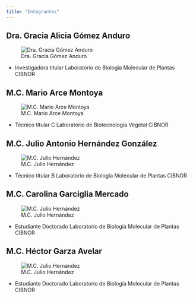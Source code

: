 ```yaml
---
title: "Integrantes"
---
```


## Dra. Gracia Alicia Gómez Anduro 
![Dra. Gracia Gómez Anduro](img/Gracia.jpg)

* Investigadora titular Laboratorio de Biología Molecular de Plantas CIBNOR  
 
## M.C. Mario Arce Montoya  
![M.C. Mario Arce Montoya](img/Mario.jpg)

* Técnico titular C Laboratorio de Biotecnología Vegetal CIBNOR  

## M.C. Julio Antonio Hernández González 
![M.C. Julio Hernández](img/Julio.jpg)

* Técnico titular B Laboratorio de Biología Molecular de Plantas CIBNOR  

## M.C. Carolina Garciglia Mercado 
![M.C. Julio Hernández](img/Caro.jpg)

* Estudiante Doctorado Laboratorio de Biología Molecular de Plantas CIBNOR  

## M.C. Héctor Garza Avelar 
![M.C. Julio Hernández](img/Héctor.jpg)

* Estudiante Doctorado Laboratorio de Biología Molecular de Plantas CIBNOR  

